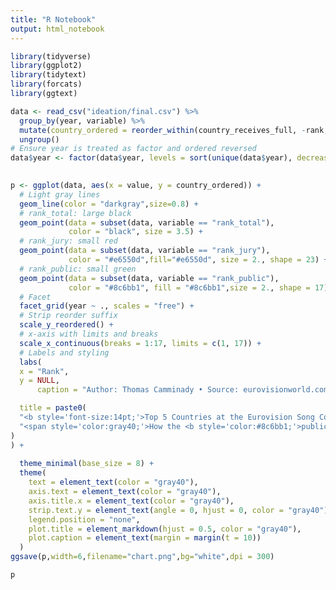 ```yaml
---
title: "R Notebook"
output: html_notebook
---
```




```r
library(tidyverse)
library(ggplot2)
library(tidytext)
library(forcats)
library(ggtext)
```



```r
data <- read_csv("ideation/final.csv") %>%
  group_by(year, variable) %>%
  mutate(country_ordered = reorder_within(country_receives_full, -rank, year)) %>%
  ungroup()
# Ensure year is treated as factor and ordered reversed
data$year <- factor(data$year, levels = sort(unique(data$year), decreasing = TRUE))

 
p <- ggplot(data, aes(x = value, y = country_ordered)) +
  # Light gray lines
  geom_line(color = "darkgray",size=0.8) +
  # rank_total: large black
  geom_point(data = subset(data, variable == "rank_total"), 
             color = "black", size = 3.5) +
  # rank_jury: small red
  geom_point(data = subset(data, variable == "rank_jury"), 
             color = "#e6550d",fill="#e6550d", size = 2., shape = 23) +
  # rank_public: small green
  geom_point(data = subset(data, variable == "rank_public"), 
             color = "#8c6bb1", fill = "#8c6bb1",size = 2., shape = 17) +
  # Facet
  facet_grid(year ~ ., scales = "free") +
  # Strip reorder suffix
  scale_y_reordered() +
  # x-axis with limits and breaks
  scale_x_continuous(breaks = 1:17, limits = c(1, 17)) +
  # Labels and styling
  labs(
  x = "Rank",
  y = NULL,
      caption = "Author: Thomas Camminady • Source: eurovisionworld.com • Repo: github.com/thomascamminady/eurovision_song_contest_data_set",

  title = paste0(
  "<b style='font-size:14pt;'>Top 5 Countries at the Eurovision Song Contest</b><br><br>",
  "<span style='color:gray40;'>How the <b style='color:#8c6bb1;'>public vote</b> and the <b style='color:#e6550d;'>jury vote</b> affect the <b style='color:black;'>total rank</b>.</span>"
)
) +
 
  theme_minimal(base_size = 8) +
  theme(
    text = element_text(color = "gray40"),
    axis.text = element_text(color = "gray40"),
    axis.title.x = element_text(color = "gray40"),
    strip.text.y = element_text(angle = 0, hjust = 0, color = "gray40"),
    legend.position = "none",
    plot.title = element_markdown(hjust = 0.5, color = "gray40"),
    plot.caption = element_text(margin = margin(t = 10))
  )
ggsave(p,width=6,filename="chart.png",bg="white",dpi = 300)

p
```